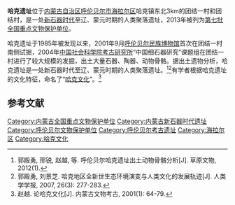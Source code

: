 {{coord|49|13|01|N|120|04|42|E|scale:10000|display=title}}
{{文物保护单位
| 级别 = 全国
| 名称 = 哈克遗址
| 所在 = [[内蒙古自治区|内蒙古自治区]][[呼伦贝尔市|呼伦贝尔市]][[海拉尔区|海拉尔区]]
| 分类 = 古遗址
| 时代 = [[新石器时代|新石器时代]]
| 编号 = 7-0054-1-054
| 登录 = 2013年3月5日
}}
'''哈克遗址'''位于[[内蒙古自治区|内蒙古自治区]][[呼伦贝尔市|呼伦贝尔市]][[海拉尔区|海拉尔区]]哈克镇东北3km的团结一村和团结村，是一处[[新石器时代|新石器时代]]至辽、蒙元时期的人类聚落遗址，2013年被列为[[第七批全国重点文物保护单位|第七批全国重点文物保护单位]]。

哈克遗址于1985年被发现以来，2001年9月[[呼伦贝尔民族博物馆|呼伦贝尔民族博物馆]]首次在团结一村南侧试掘，2004年[[中国社会科学院考古研究所|中国社会科学院考古研究所]]“中国细石器研究”课题组在团结一村进行了较大规模的发掘，出土大量石器、陶器、动物骨骼。据出土遗物分析，哈克遗址是一处新石器时代至辽、蒙元时期的人类聚落遗址。<ref>郭殿勇, 邢锐, 赵越, 等. 呼伦贝尔哈克遗址出土动物骨骼分析[J]. 草原文物, 2012(1).</ref><ref>郭殿勇, 刘景芝. 哈克地区全新世生态环境演变与人类文化的发展轨迹[J]. 人类学学报, 2007, 26(3): 277-283.</ref>有学者根据哈克遗址的文化特征，命名了“[[哈克文化|哈克文化]]”。<ref>赵越. 论哈克文化[J]. 内蒙古文物考古, 2001(1): 64-79.</ref>

==参考文献==
{{reflist}}

{{内蒙古全国重点文物保护单位}}

{{DEFAULTSORT:H}}
[[Category:内蒙古全国重点文物保护单位|Category:内蒙古全国重点文物保护单位]]
[[Category:内蒙古新石器时代遗址|Category:内蒙古新石器时代遗址]]
[[Category:呼伦贝尔文物保护单位|Category:呼伦贝尔文物保护单位]]
[[Category:呼伦贝尔考古遗址|Category:呼伦贝尔考古遗址]]
[[Category:海拉尔区|Category:海拉尔区]]
[[Category:哈克文化|Category:哈克文化]]